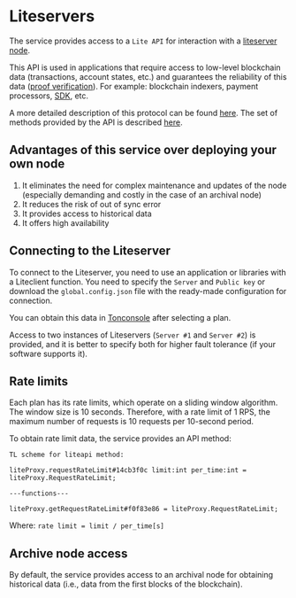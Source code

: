 
# Liteservers

The service provides access to a `Lite API` for interaction with a [liteserver node](https://docs.ton.org/v3/guidelines/nodes/running-nodes/liteserver-node).

This API is used in applications that require access to low-level blockchain data (transactions, account states, etc.) and 
guarantees the reliability of this data ([proof verification](https://docs.ton.org/v3/documentation/data-formats/tlb/proofs)).
For example: blockchain indexers, payment processors, [SDK](https://docs.ton.org/v3/guidelines/dapps/apis-sdks/sdk), etc.

A more detailed description of this protocol can be found [here](https://docs.ton.org/v3/documentation/network/protocols/adnl/adnl-tcp).
The set of methods provided by the API is described [here](https://github.com/ton-blockchain/ton/blob/master/tl/generate/scheme/lite_api.tl).

## Advantages of this service over deploying your own node
1. It eliminates the need for complex maintenance and updates of the node (especially demanding and costly in the case of an archival node)
2. It reduces the risk of out of sync error
3. It provides access to historical data
4. It offers high availability

## Connecting to the Liteserver
To connect to the Liteserver, you need to use an application or libraries with a Liteclient function.
You need to specify the `Server` and `Public key` or download the `global.config.json` file with the ready-made configuration for connection.

You can obtain this data in [Tonconsole](https://tonconsole.com/tonapi/liteservers) after selecting a plan.

Access to two instances of Liteservers (`Server #1` and `Server #2`) is provided, 
and it is better to specify both for higher fault tolerance (if your software supports it).

## Rate limits
Each plan has its rate limits, which operate on a sliding window algorithm. 
The window size is 10 seconds. Therefore, with a rate limit of 1 RPS, the maximum number of requests is 10 requests per 10-second period.

To obtain rate limit data, the service provides an API method:

```tl
TL scheme for liteapi method:

liteProxy.requestRateLimit#14cb3f0c limit:int per_time:int = liteProxy.RequestRateLimit;

---functions---

liteProxy.getRequestRateLimit#f0f83e86 = liteProxy.RequestRateLimit;
```
Where: `rate limit = limit / per_time[s]`

## Archive node access
By default, the service provides access to an archival node for obtaining historical data (i.e., data from the first blocks of the blockchain).
